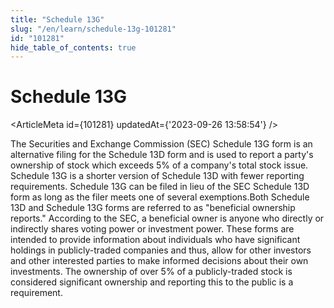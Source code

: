 ```yaml
---
title: "Schedule 13G"
slug: "/en/learn/schedule-13g-101281"
id: "101281"
hide_table_of_contents: true
---
```



# Schedule 13G

<ArticleMeta id={101281} updatedAt={'2023-09-26 13:58:54'} />
<div className='border-solid border-b border-t-0 my-4 border-[var(--ifm-color-gray-300)]' />

The Securities and Exchange Commission (SEC) Schedule 13G form is an alternative filing for the Schedule 13D form and is used to report a party's ownership of stock which exceeds 5% of a company's total stock issue. Schedule 13G is a shorter version of Schedule 13D with fewer reporting requirements. Schedule 13G can be filed in lieu of the SEC Schedule 13D form as long as the filer meets one of several exemptions.Both Schedule 13D and Schedule 13G forms are referred to as "beneficial ownership reports." According to the SEC, a beneficial owner is anyone who directly or indirectly shares voting power or investment power. These forms are intended to provide information about individuals who have significant holdings in publicly-traded companies and thus, allow for other investors and other interested parties to make informed decisions about their own investments. The ownership of over 5% of a publicly-traded stock is considered significant ownership and reporting this to the public is a requirement.
